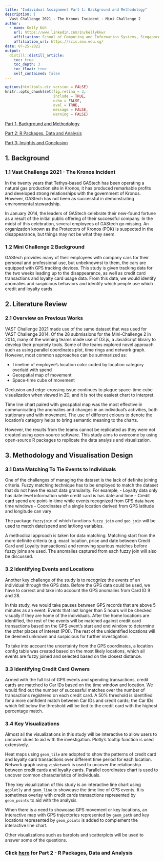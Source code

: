 ```yaml
---
title: "Individual Assignment Part 1: Background and Methodology"
description: |
  Vast Challenge 2021 - The Kronos Incident - Mini Challenge 2
author:
  - name: Kelly Koh
    url: https://www.linkedin.com/in/kellykkw/
    affiliation: School of Computing and Information Systems, Singapore Management University
    affiliation_url: https://scis.smu.edu.sg/
date: 07-25-2021
output:
  distill::distill_article:
    toc: true
    toc_depth: 3
    toc_float: true
    self_contained: false
---
```


```r
options(htmltools.dir.version = FALSE)
knitr::opts_chunk$set(fig.retina = 3,
                      include = TRUE,
                      echo = FALSE,
                      eval = TRUE,
                      message = FALSE,
                      warning = FALSE)
```

[Part 1: Background and Methodology]() 

[Part 2: R Packages, Data and Analysis]() 

[Part 3: Insights and Conclusion]() 

## 1. Background

### 1.1 Vast Challenge 2021 - The Kronos Incident
In the twenty years that Tethys-based GAStech has been operating a natural gas production site in Kronos, it has produced remarkable profits and developed strong relationships with the government of Kronos. However, GAStech has not been as successful in demonstrating environmental stewardship.

In January 2014, the leaders of GAStech celebrate their new-found fortune as a result of the initial public offering of their successful company. In the midst of this celebration, several employees of GAStech go missing. An organization known as the Protectors of Kronos (POK) is suspected in the disappearance, but things may not be what they seem.

### 1.2 Mini Challenge 2 Background
GAStech provides many of their employees with company cars for their personal and professional use, but unbeknownst to them, the cars are equipped with GPS tracking devices. This study is given tracking data for the two weeks leading up to the disappearance, as well as credit card transactions and loyalty card usage data. From this data, we would identify anomalies and suspicious behaviors and identify which people use which credit and loyalty cards.

## 2. Literature Review

### 2.1 Overview on Previous Works
VAST Challenge 2021 made use of the same dataset that was used for VAST Challenge 2014. Of the 28 submissions for the Mini-Challenge 2 in 2014, many of the winning teams made use of D3.js, a JavaScript library to develop their propriety tools. Some of the teams explored novel approach such as using parallel coordinates plot, time rings and network graph. However, most common approaches can be summarized as:

- Timeline of employee’s location color coded by location category overlaid with spend
- Geospatial map of movement
- Space-time cube of movement

Occlusion and edge-crossing issue continues to plague space-time cube visualization when viewed in 2D, and it is not the easiest chart to interpret. 

Time line chart paired with geospatial map was the most effective in communicating the anomalies and changes in an individual's activities, both stationary and with movement. The use of different colours to denote the location's category helps to bring semantic meaning to the charts. 

However, the results from the teams cannot be replicated as they were not created using open-source software. This study aims to overcome by using open-source R packages to replicate the data analysis and visualization.


## 3. Methodology and Visualisation Design 

### 3.1 Data Matching To Tie Events to Individuals

One of the challenges of managing the dataset is the lack of definite joining criteria. Fuzzy matching technique has to be employed to match the dataset that do not have the exact data granularity. For example, 
- Loyalty data only has date level information while credit card is has date and time
- Credit card spend are point-in-time while events recognized from GPS data have time windows
- Coordinates of a single location derived from GPS latitude and longitude can vary

The package `fuzzyjoin` of which functions `fuzzy_join` and `geo_join` will be used to match date/spend and lat/long variables.

A methodical approach is taken for data matching. Matching start from the more definite criteria (e.g. exact location, price and date between Credit Card and Loyalty transactions) and removing spurious matches before fuzzy joins are used. The anomalies captured from each fuzzy join will also be discussed. 

### 3.2 Identifying Events and Locations

Another key challenge of the study is to recognize the events of an individual through the GPS data. Before the GPS data could be used, we have to correct and take into account the GPS anomalies from Card ID 9 and 28. 

In this study, we would take pauses between GPS records that are above 5 minutes as an event. Events that last longer than 5 hours will be checked visually if they are home of the individuals. After the home locations are identified, the rest of the events will be matched against credit card transactions based on the GPS event's start and end window to determine the other places of interest (POI). The rest of the unidentified locations will be deemed unknown and suspicious for further investigation.

To take into account the uncertainty from the GPS coordinates, a location config table was created based on the most likely locations, which all events are fuzzy joined and selected based on the closest distance.

### 3.3 Identifying Credit Card Owners

Armed with the full list of GPS events and spending transactions, credit cards are matched to Car IDs based on the time window and location. We would find out the number of successful matches over the number of transactions registered on each credit card. A 50% threshold is identified for a more confident match between Car IDs and credit cards; the Car IDs which fell below the threshold will be tied to the credit card with the highest percentage match.  

### 3.4 Key Visualizations

Almost all the visualizations in this study will be interactive to allow users to uncover clues to aid with the investigation. Plotly's tooltip function is used extensively.

Heat maps using `geom_tile` are adopted to show the patterns of credit card and loyalty card transactions over different time period for each location. Network graph using `visNetwork` is used to uncover the relationship between credit cards and loyalty cards. Parallel coordinates chart is used to uncover common characteristics of individuals. 

They key visualization of this study is an interactive line chart using `ggplotly` and `geom_line` to showcase the time line of GPS events. It is sometimes overlay with credit cards transactions represented by `geom_points` to aid with the analysis. 

When there is a need to showcase GPS movement or key locations, an interactive map with GPS trajectories represented by `geom_path` and key locations represented by `geom_points` is added to complement the interactive line chart.

Other visualizations such as barplots and scatterplots will be used to answer some of the questions. 


### Click [here](https://www.google.com) for Part 2 - R Packages, Data and Analysis
